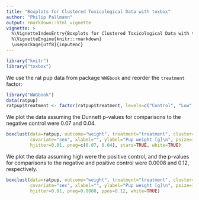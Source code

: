 ```yaml
---
title: "Boxplots for Clustered Toxicological Data with toxbox"
author: "Philip Pallmann"
output: rmarkdown::html_vignette
vignette: >
  %\VignetteIndexEntry{Boxplots for Clustered Toxicological Data with toxbox}
  %\VignetteEngine{knitr::rmarkdown}
  \usepackage[utf8]{inputenc}
---
```


```r
library("knitr")
library("toxbox")
```

We use the rat pup data from package `WWGbook` and reorder the `treatment` factor:

```r
library("WWGbook")
data(ratpup)
ratpup$treatment <- factor(ratpup$treatment, levels=c("Control", "Low", "High"))
```

We plot the data assuming the Dunnett p-values for comparisons to the negative control were 0.07 and 0.04.

```r
boxclust(data=ratpup, outcome="weight", treatment="treatment", cluster="litter",
         covariate="sex", xlabel="", ylabel="Pup weight [g]\n", psize=1.5,
         hjitter=0.01, pneg=c(0.07, 0.04), stars=TRUE, white=TRUE)
```

We plot the data assuming high were the positive control, and the p-values for comparisons to the negative and positive control were 0.0008 and 0.12, respectively.

```r
boxclust(data=ratpup, outcome="weight", treatment="treatment", cluster="litter",
         covariate="sex", xlabel="", ylabel="Pup weight [g]\n", psize=1.5,
         hjitter=0.01, pneg=0.0008, ppos=0.12, white=TRUE)
```

